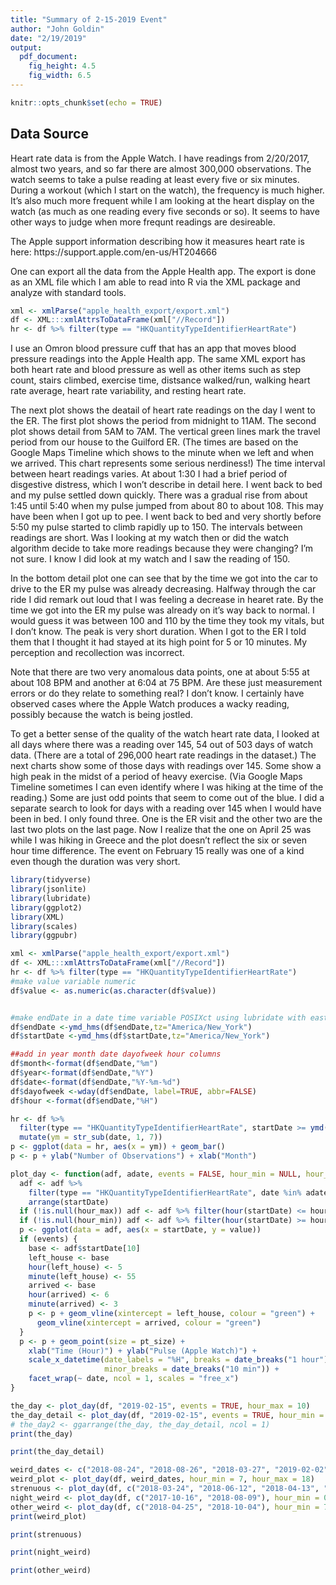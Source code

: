 ```yaml
---
title: "Summary of 2-15-2019 Event"
author: "John Goldin"
date: "2/19/2019"
output: 
  pdf_document:
    fig_height: 4.5
    fig_width: 6.5
---
```

```r
knitr::opts_chunk$set(echo = TRUE)
```

## Data Source

Heart rate data is from the Apple Watch. I have readings from 2/20/2017, almost two years, and so far 
there are
almost 300,000 observations. The watch seems to take a pulse reading at least every five or six minutes.
During a workout (which I start on the watch), the frequency is much higher. It's also much more frequent
while I am looking at the heart display on the watch (as much as one reading every five seconds or so). 
It seems to have other ways to judge when more frequnt readings are desireable. 

The Apple support information describing how it measures heart rate is here: https://support.apple.com/en-us/HT204666

One can export all the data from the Apple Health app. The export is done as an XML file which
I am able to read into R via the XML package and analyze with standard tools.

```r
xml <- xmlParse("apple_health_export/export.xml")
df <- XML:::xmlAttrsToDataFrame(xml["//Record"])
hr <- df %>% filter(type == "HKQuantityTypeIdentifierHeartRate")
```

I use an Omron blood pressure cuff that has an app that moves blood pressure readings into
the Apple Health app. The same XML export has both heart rate and blood pressure as well as
other items such as step count, stairs climbed, exercise time, distsance walked/run, walking
heart rate average, heart rate variability, and resting heart rate.

The next plot shows the deatail of heart rate readings on the day I went to the ER. The first plot shows the period from
midnight to 11AM. The second plot shows detail from 5AM to 7AM. The vertical green lines mark the travel
period from our house to the Guilford ER. (The times are based on the Google Maps Timeline which shows to the minute when we
left and when we arrived. This chart represents some serious nerdiness!) The time interval between heart readings
varies. At about 1:30 I had a brief period of disgestive distress, which I won't describe in detail here. I went back to 
bed and my pulse settled down quickly. There was a gradual rise from about 1:45 until 5:40 when my pulse jumped from about 80 to about 108. This may have been when I got up to pee. I went back to bed and very shortly before 5:50 my pulse started to climb rapidly up to 150. The intervals between readings are short. Was I looking at my watch then or did the watch algorithm decide to 
take more readings because they were changing? I'm not sure. I know I did look at my watch and I saw the reading of 150.

In the bottom detail plot one can see that by the time we got into the car to drive to the ER my pulse was already decreasing.
Halfway through the car ride I did remark out loud that I was feeling a decrease in hearet rate. By the time we got into the 
ER my pulse was already on it's way back to normal. I would guess it was between 100 and 110 by the time they took my vitals,
but I don't know. The peak is very short duration. When I got to the ER I told them that I thought it had stayed at its high point
for 5 or 10 minutes. My perception and recollection was incorrect.

Note that there are two very anomalous data points, one at about 5:55 at about 108 BPM and another 
at 6:04 at 75 BPM. Are these just measurement errors or do they relate to something real? I don't know. I certainly have
observed cases where the Apple Watch produces a wacky reading, possibly because the watch is being jostled.

To get a better sense of the quality of the watch heart rate data, I looked at all days where there was a reading over 145, 54 out of 503 days of watch data. (There are a total of 296,000 heart rate readings in the dataset.) The next charts show some of those days with readings over 145. Some show a high peak in the midst of a period of heavy exercise.
(Via Google Maps Timeline sometimes I can even identify where I was hiking at the time of the reading.)
Some are just odd points that seem to come out of the blue. I did a separate search to look for days with a reading
over 145 when I would have been in bed. I only found three. One is the ER visit and the other two are the last two plots on the last page.
Now I realize that the one on April 25 was while I was hiking in Greece and the plot doesn't reflect the six or seven hour time difference.
The event on February 15 really was one of a kind even though the duration was very short.
\pagebreak

```r
library(tidyverse)
library(jsonlite)
library(lubridate)
library(ggplot2)
library(XML)
library(scales)
library(ggpubr)
```


```r
xml <- xmlParse("apple_health_export/export.xml")
df <- XML:::xmlAttrsToDataFrame(xml["//Record"])
hr <- df %>% filter(type == "HKQuantityTypeIdentifierHeartRate")
#make value variable numeric
df$value <- as.numeric(as.character(df$value))


#make endDate in a date time variable POSIXct using lubridate with eastern time zone
df$endDate <-ymd_hms(df$endDate,tz="America/New_York")
df$startDate <-ymd_hms(df$startDate,tz="America/New_York")

##add in year month date dayofweek hour columns
df$month<-format(df$endDate,"%m")
df$year<-format(df$endDate,"%Y")
df$date<-format(df$endDate,"%Y-%m-%d")
df$dayofweek <-wday(df$endDate, label=TRUE, abbr=FALSE)
df$hour <-format(df$endDate,"%H")
```
```r
hr <- df %>% 
  filter(type == "HKQuantityTypeIdentifierHeartRate", startDate >= ymd("2017-10-01")) %>% 
  mutate(ym = str_sub(date, 1, 7)) 
p <- ggplot(data = hr, aes(x = ym)) + geom_bar()
p <- p + ylab("Number of Observations") + xlab("Month")
```

```r
plot_day <- function(adf, adate, events = FALSE, hour_min = NULL, hour_max = NULL, pt_size = 0.3) {
  adf <- adf %>%
    filter(type == "HKQuantityTypeIdentifierHeartRate", date %in% adate) %>%
    arrange(startDate)
  if (!is.null(hour_max)) adf <- adf %>% filter(hour(startDate) <= hour_max)
  if (!is.null(hour_min)) adf <- adf %>% filter(hour(startDate) >= hour_min)
  p <- ggplot(data = adf, aes(x = startDate, y = value))
  if (events) {
    base <- adf$startDate[10]
    left_house <- base
    hour(left_house) <- 5
    minute(left_house) <- 55
    arrived <- base
    hour(arrived) <- 6
    minute(arrived) <- 3
    p <- p + geom_vline(xintercept = left_house, colour = "green") +
      geom_vline(xintercept = arrived, colour = "green")
  }
  p <- p + geom_point(size = pt_size) +
    xlab("Time (Hour)") + ylab("Pulse (Apple Watch)") +
    scale_x_datetime(date_labels = "%H", breaks = date_breaks("1 hour"),
                     minor_breaks = date_breaks("10 min")) + 
    facet_wrap(~ date, ncol = 1, scales = "free_x")
}
```

```r
the_day <- plot_day(df, "2019-02-15", events = TRUE, hour_max = 10)
the_day_detail <- plot_day(df, "2019-02-15", events = TRUE, hour_min = 5, hour_max = 6, pt_size = 0.7)
# the_day2 <- ggarrange(the_day, the_day_detail, ncol = 1)
print(the_day)
```

```r
print(the_day_detail)
```

```r
weird_dates <- c("2018-08-24", "2018-08-26", "2018-03-27", "2019-02-02")
weird_plot <- plot_day(df, weird_dates, hour_min = 7, hour_max = 18)
strenuous <- plot_day(df, c("2018-03-24", "2018-06-12", "2018-04-13", "2018-04-08"), hour_min = 7, hour_max = 18)
night_weird <- plot_day(df, c("2017-10-16", "2018-08-09"), hour_min = 0, hour_max = 24)
other_weird <- plot_day(df, c("2018-04-25", "2018-10-04"), hour_min = 7, hour_max = 18)
print(weird_plot)
```
\pagebreak
```r
print(strenuous)
```

```r
print(night_weird)
```

```r
print(other_weird)
```